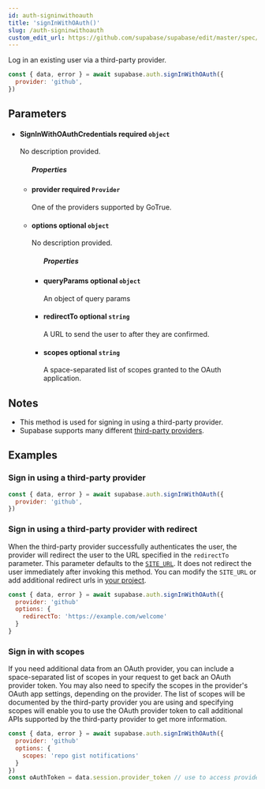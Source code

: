 ```yaml
---
id: auth-signinwithoauth
title: 'signInWithOAuth()'
slug: /auth-signinwithoauth
custom_edit_url: https://github.com/supabase/supabase/edit/master/spec/supabase_js_v2_legacy.yml
---
```



Log in an existing user via a third-party provider.

```js
const { data, error } = await supabase.auth.signInWithOAuth({
  provider: 'github',
})
```

## Parameters

<ul className="method-list-group">
  
<li className="method-list-item">
  <h4 className="method-list-item-label">
    <span className="method-list-item-label-name">
      SignInWithOAuthCredentials
    </span>
    <span className="method-list-item-label-badge required">
      required
    </span>
    <span className="method-list-item-validation">
      <code>object</code>
    </span>
  </h4>
  <div class="method-list-item-description">

No description provided.

  </div>
  
<ul className="method-list-group">
  <h5 class="method-list-title method-list-title-isChild expanded">Properties</h5>

<li className="method-list-item">
  <h4 className="method-list-item-label">
    <span className="method-list-item-label-name">
      provider
    </span>
    <span className="method-list-item-label-badge required">
      required
    </span>
    <span className="method-list-item-validation">
      <code>Provider</code>
    </span>
  </h4>
  <div class="method-list-item-description">

One of the providers supported by GoTrue.

  </div>
  
</li>

<li className="method-list-item">
  <h4 className="method-list-item-label">
    <span className="method-list-item-label-name">
      options
    </span>
    <span className="method-list-item-label-badge false">
      optional
    </span>
    <span className="method-list-item-validation">
      <code>object</code>
    </span>
  </h4>
  <div class="method-list-item-description">

No description provided.

  </div>
  
<ul className="method-list-group">
  <h5 class="method-list-title method-list-title-isChild expanded">Properties</h5>

<li className="method-list-item">
  <h4 className="method-list-item-label">
    <span className="method-list-item-label-name">
      queryParams
    </span>
    <span className="method-list-item-label-badge false">
      optional
    </span>
    <span className="method-list-item-validation">
      <code>object</code>
    </span>
  </h4>
  <div class="method-list-item-description">

An object of query params

  </div>
  
</li>

<li className="method-list-item">
  <h4 className="method-list-item-label">
    <span className="method-list-item-label-name">
      redirectTo
    </span>
    <span className="method-list-item-label-badge false">
      optional
    </span>
    <span className="method-list-item-validation">
      <code>string</code>
    </span>
  </h4>
  <div class="method-list-item-description">

A URL to send the user to after they are confirmed.

  </div>
  
</li>

<li className="method-list-item">
  <h4 className="method-list-item-label">
    <span className="method-list-item-label-name">
      scopes
    </span>
    <span className="method-list-item-label-badge false">
      optional
    </span>
    <span className="method-list-item-validation">
      <code>string</code>
    </span>
  </h4>
  <div class="method-list-item-description">

A space-separated list of scopes granted to the OAuth application.

  </div>
  
</li>

</ul>

</li>

</ul>

</li>

</ul>

## Notes

- This method is used for signing in using a third-party provider.
- Supabase supports many different [third-party providers](https://supabase.com/docs/guides/auth#providers).

## Examples

### Sign in using a third-party provider

```js
const { data, error } = await supabase.auth.signInWithOAuth({
  provider: 'github',
})
```

### Sign in using a third-party provider with redirect

When the third-party provider successfully authenticates the user, the provider will redirect the user to the URL specified in the `redirectTo` parameter. This parameter defaults to the [`SITE_URL`](https://supabase.com/docs/reference/auth/config#site_url). It does not redirect the user immediately after invoking this method.
You can modify the `SITE_URL` or add additional redirect urls in [your project](https://app.supabase.com/project/_/auth/settings).

```js
const { data, error } = await supabase.auth.signInWithOAuth({
  provider: 'github'
  options: {
    redirectTo: 'https://example.com/welcome'
  }
}
```

### Sign in with scopes

If you need additional data from an OAuth provider, you can include a space-separated list of scopes in your request to get back an OAuth provider token.
You may also need to specify the scopes in the provider's OAuth app settings, depending on the provider. The list of scopes will be documented by the third-party provider you are using and specifying scopes will enable you to use the OAuth provider token to call additional APIs supported by the third-party provider to get more information.

```js
const { data, error } = await supabase.auth.signInWithOAuth({
  provider: 'github'
  options: {
    scopes: 'repo gist notifications'
  }
})
const oAuthToken = data.session.provider_token // use to access provider API
```
